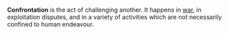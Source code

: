 '''Confrontation''' is the act of challenging another. It happens in [[war]], in exploitation disputes, and in a variety of activities which are not necessarily confined to human endeavour.